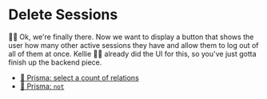 # Delete Sessions

👨‍💼 Ok, we're finally there. Now we want to display a button that shows the user
how many other active sessions they have and allow them to log out of all of
them at once. Kellie 🧝‍♂️ already did the UI for this, so you've just gotta finish
up the backend piece.

- [📜 Prisma: select a count of relations](https://www.prisma.io/docs/reference/api-reference/prisma-client-reference#select-a-_count-of-relations)
- [📜 Prisma: `not`](https://www.prisma.io/docs/reference/api-reference/prisma-client-reference#not)
